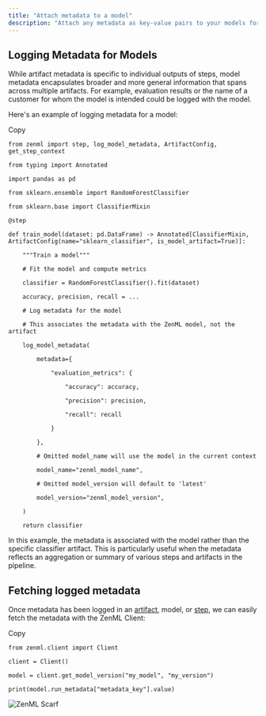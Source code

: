 ```yaml
---
title: "Attach metadata to a model"
description: "Attach any metadata as key-value pairs to your models for future reference and auditability."
---
```


## Logging Metadata for Models

While artifact metadata is specific to individual outputs of steps, model metadata encapsulates broader and more general information that spans across multiple artifacts. For example, evaluation results or the name of a customer for whom the model is intended could be logged with the model.

Here's an example of logging metadata for a model:

Copy

```
from zenml import step, log_model_metadata, ArtifactConfig, get_step_context

from typing import Annotated

import pandas as pd

from sklearn.ensemble import RandomForestClassifier

from sklearn.base import ClassifierMixin

@step

def train_model(dataset: pd.DataFrame) -> Annotated[ClassifierMixin, ArtifactConfig(name="sklearn_classifier", is_model_artifact=True)]:

    """Train a model"""

    # Fit the model and compute metrics

    classifier = RandomForestClassifier().fit(dataset)

    accuracy, precision, recall = ...

    # Log metadata for the model

    # This associates the metadata with the ZenML model, not the artifact

    log_model_metadata(

        metadata={

            "evaluation_metrics": {

                "accuracy": accuracy,

                "precision": precision,

                "recall": recall

            }

        },

        # Omitted model_name will use the model in the current context

        model_name="zenml_model_name",

        # Omitted model_version will default to 'latest'

        model_version="zenml_model_version",

    )

    return classifier
```

In this example, the metadata is associated with the model rather than the specific classifier artifact. This is particularly useful when the metadata reflects an aggregation or summary of various steps and artifacts in the pipeline.

## Fetching logged metadata

Once metadata has been logged in an [artifact](/how-to/track-metrics-metadata/attach-metadata-to-an-artifact), model, or [step](/how-to/track-metrics-metadata/attach-metadata-to-steps), we can easily fetch the metadata with the ZenML Client:

Copy

```
from zenml.client import Client

client = Client()

model = client.get_model_version("my_model", "my_version")

print(model.run_metadata["metadata_key"].value)
```

![ZenML Scarf](/images/how-to/track-metrics-metadata)